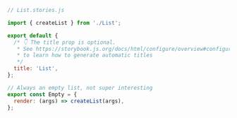 ```js
// List.stories.js

import { createList } from './List';

export default {
  /* 👇 The title prop is optional.
   * See https://storybook.js.org/docs/html/configure/overview#configure-story-loading
   * to learn how to generate automatic titles
   */
  title: 'List',
};

// Always an empty list, not super interesting
export const Empty = {
  render: (args) => createList(args),
};
```
